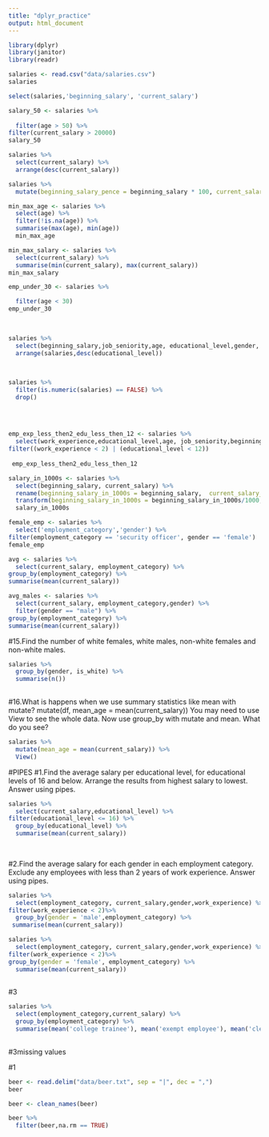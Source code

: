 ```yaml
---
title: "dplyr_practice"
output: html_document
---
```

```r
library(dplyr)
library(janitor)
library(readr)
```

```r
salaries <- read.csv("data/salaries.csv")
salaries
```

```r
select(salaries,'beginning_salary', 'current_salary')

```

```r
salary_50 <- salaries %>%
  
  filter(age > 50) %>%
filter(current_salary > 20000) 
salary_50


```

```r
salaries %>%
  select(current_salary) %>%
  arrange(desc(current_salary))
```

```r
salaries %>%
  mutate(beginning_salary_pence = beginning_salary * 100, current_salary_pence = current_salary *100)
```


```r
min_max_age <- salaries %>%
  select(age) %>%
  filter(!is.na(age)) %>%
  summarise(max(age), min(age)) 
  min_max_age
```

```r
min_max_salary <- salaries %>%
  select(current_salary) %>%
  summarise(min(current_salary), max(current_salary))
min_max_salary
```

```r
emp_under_30 <- salaries %>%

  filter(age < 30)
emp_under_30
  
  
```

```r
salaries %>%
  select(beginning_salary,job_seniority,age, educational_level,gender, current_salary,work_experience, employment_category, is_white) 
  arrange(salaries,desc(educational_level))
 
  
```

```r
salaries %>%
  filter(is.numeric(salaries) == FALSE) %>%
  drop()
  
  
  
```

```r
emp_exp_less_then2_edu_less_then_12 <- salaries %>%
  select(work_experience,educational_level,age, job_seniority,beginning_salary,gender,age,employment_category) %>%
filter((work_experience < 2) | (educational_level < 12))
  
 emp_exp_less_then2_edu_less_then_12 
```

```r
salary_in_1000s <- salaries %>% 
  select(beginning_salary, current_salary) %>%
  rename(beginning_salary_in_1000s = beginning_salary,  current_salary_in_1000s = current_salary) %>%
  transform(beginning_salary_in_1000s = beginning_salary_in_1000s/1000, current_salary_in_1000s = current_salary_in_1000s/1000)
  salary_in_1000s
```



```r
female_emp <- salaries %>%
  select('employment_category','gender') %>%
filter(employment_category == 'security officer', gender == 'female')
female_emp
```



```r
avg <- salaries %>%
  select(current_salary, employment_category) %>%
group_by(employment_category) %>% 
summarise(mean(current_salary))

```


```r
avg_males <- salaries %>%
  select(current_salary, employment_category,gender) %>%
  filter(gender == "male") %>%
group_by(employment_category) %>% 
summarise(mean(current_salary))
```

#15.Find the number of white females, white males, non-white females and non-white males.


```r
salaries %>%
  group_by(gender, is_white) %>%
  summarise(n()) 
 
```

#16.What is happens when we use summary statistics like mean with mutate? mutate(df, mean_age = mean(current_salary)) You may need to use View to see the whole data. Now use group_by with mutate and mean. What do you see?


```r
salaries %>%
  mutate(mean_age = mean(current_salary)) %>%
  View()
```

#PIPES
#1.Find the average salary per educational level, for educational levels of 16 and below. Arrange the results from highest salary to lowest. Answer using pipes.

```r
salaries %>%
  select(current_salary,educational_level) %>%
filter(educational_level <= 16) %>%
  group_by(educational_level) %>%
  summarise(mean(current_salary))
 
 

```



#2.Find the average salary for each gender in each employment category. Exclude any employees with less than 2 years of work experience. Answer using pipes.


```r
salaries %>%
  select(employment_category, current_salary,gender,work_experience) %>%
filter(work_experience < 2)%>%
  group_by(gender = 'male',employment_category) %>%
 summarise(mean(current_salary)) 

salaries %>%
  select(employment_category, current_salary,gender,work_experience) %>%
filter(work_experience < 2)%>%
group_by(gender = 'female', employment_category) %>%
  summarise(mean(current_salary))
  
```
#3

```r
salaries %>%
  select(employment_category,current_salary) %>%
  group_by(employment_category) %>%
  summarise(mean('college trainee'), mean('exempt employee'), mean('clerical'))
  
```

#3missing values


#1
```r
beer <- read.delim("data/beer.txt", sep = "|", dec = ",")
beer
```

```r
beer <- clean_names(beer)
```

```r
beer %>%
  filter(beer,na.rm == TRUE)
  
 
  
```

